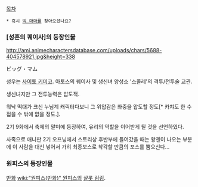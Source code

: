 [[목차]]

 * 혹시 [[빅 마마]]를 찾아오셨나요?

=== [성흔의 퀘이사]의 등장인물 ===

http://ami.animecharactersdatabase.com/uploads/chars/5688-404578921.jpg&height=338

ビッグ・マム

성우는 [[사이토 키미코]]. 아토스의 퀘이사 및 생신녀 양성소 '스콜레'의 격투/전투술 교관. 

생신녀지만 그 전투능력은 압도적. 

워낙 떡대가 크신 누님계 캐릭터다보니 그 위압감은 좌중을 압도할 정도[* 카챠도 한 수 접을 수 밖에 없을 정도.].

2기 9화에서 축제의 말미에 등장하여, 유리의 역할을 이어받게 될 것을 선언하였다.

사족으로 애니판 2기 오프닝에서 스토리상 후반부에 들어갔을 때는 왕첸이 나오는 부분에 이 사람을 대신 넣어서 가히 최종보스로 착각할 만큼의 포스를 뿜으신다...

=== 원피스의 등장인물 ===
[[만화]] [[wiki:"원피스(만화)" 원피스]]의 [[샬롯 링링]].
